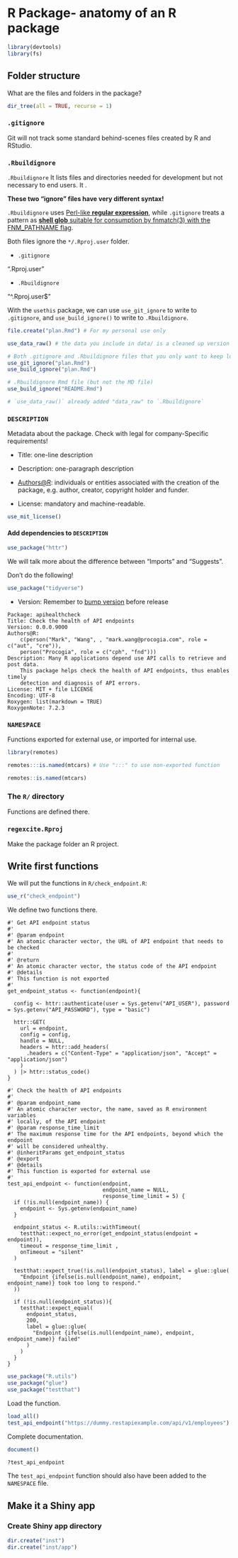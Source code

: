 # R Package- anatomy of an R package

```r
library(devtools)
library(fs)
```

## Folder structure

What are the files and folders in the package?

```r
dir_tree(all = TRUE, recurse = 1)
```

### `.gitignore`

Git will not track some standard behind-scenes files created by R and RStudio.

### `.Rbuildignore`

`.Rbuildignore` It lists files and directories needed for development but not necessary to end users. It .

**These two "ignore" files have very different syntax!**

`.Rbuildignore` uses [Perl-like **regular expression**](https://cran.r-project.org/doc/manuals/R-exts.html), while `.gitignore` treats a pattern as [**shell glob** suitable for consumption by fnmatch(3) with the FNM_PATHNAME flag](https://www.git-scm.com/docs/gitignore/2.9.5).

Both files ignore the `*/.Rproj.user` folder.

-   `.gitignore`

".Rproj.user"

-   `.Rbuildignore`

"\^.Rproj.user\$"

With the `usethis` package, we can use `use_git_ignore` to write to `.gitignore`, and `use_build_ignore()` to write to `.Rbuildignore`.

```r
file.create("plan.Rmd") # For my personal use only

use_data_raw() # the data you include in data/ is a cleaned up version of raw data here, typically some data you have gathered from elsewhere. 
```

```r
# Both .gitignore and .Rbuildignore files that you only want to keep locally
use_git_ignore("plan.Rmd")
use_build_ignore("plan.Rmd")

# .Rbuildignore Rmd file (but not the MD file)
use_build_ignore("README.Rmd")

# `use_data_raw()` already added "data_raw" to `.Rbuildignore`

```

### `DESCRIPTION`

Metadata about the package. Check with legal for company-Specific requirements!

-   Title: one-line description

-   Description: one-paragraph description

-   [Authors\@R](mailto:Authors@R){.email}: individuals or entities associated with the creation of the package, e.g. author, creator, copyright holder and funder.

-   License: mandatory and machine-readable.

```r
use_mit_license()
```


#### Add dependencies to `DESCRIPTION`

```r
use_package("httr")
```

We will talk more about the difference between "Imports" and "Suggests". 

Don't do the following!

```r
use_package("tidyverse")
```

- Version: Remember to [bump version](https://github.com/tidyverse/dplyr/releases) before release

```
Package: apihealthcheck
Title: Check the health of API endpoints
Version: 0.0.0.9000
Authors@R: 
    c(person("Mark", "Wang", , "mark.wang@procogia.com", role = c("aut", "cre")), 
    person("Procogia", role = c("cph", "fnd")))
Description: Many R applications depend use API calls to retrieve and post data.
    This package helps check the health of API endpoints, thus enables timely
    detection and diagnosis of API errors. 
License: MIT + file LICENSE
Encoding: UTF-8
Roxygen: list(markdown = TRUE)
RoxygenNote: 7.2.3
```

### `NAMESPACE`

Functions exported for external use, or imported for internal use.

```r
library(remotes)

remotes:::is.named(mtcars) # Use ":::" to use non-exported function

remotes::is.named(mtcars)
```

### The `R/` directory

Functions are defined there.

### `regexcite.Rproj`

Make the package folder an R project. 

## Write first functions

We will put the functions in `R/check_endpoint.R`:

```r
use_r("check_endpoint")
```

We define two functions there.

```
#' Get API endpoint status
#'
#' @param endpoint
#' An atomic character vector, the URL of API endpoint that needs to be checked
#'
#' @return
#' An atomic character vector, the status code of the API endpoint
#' @details
#' This function is not exported
#'
get_endpoint_status <- function(endpoint){

  config <- httr::authenticate(user = Sys.getenv("API_USER"), password = Sys.getenv("API_PASSWORD"), type = "basic")

  httr::GET(
    url = endpoint,
    config = config,
    handle = NULL,
    headers = httr::add_headers(
      .headers = c("Content-Type" = "application/json", "Accept" = "application/json")
    )
  ) |> httr::status_code()
}

#' Check the health of API endpoints
#'
#' @param endpoint_name
#' An atomic character vector, the name, saved as R environment variables
#' locally, of the API endpoint
#' @param response_time_limit
#' The maximum response time for the API endpoints, beyond which the endpoint
#' will be considered unhealthy.
#' @inheritParams get_endpoint_status
#' @export
#' @details
#' This function is exported for external use
#'
test_api_endpoint <- function(endpoint,
                              endpoint_name = NULL,
                              response_time_limit = 5) {
  if (!is.null(endpoint_name)) {
    endpoint <- Sys.getenv(endpoint_name)
  }

  endpoint_status <- R.utils::withTimeout(
    testthat::expect_no_error(get_endpoint_status(endpoint = endpoint)),
    timeout = response_time_limit ,
    onTimeout = "silent"
  )

  testthat::expect_true(!is.null(endpoint_status), label = glue::glue(
    "Endpoint {ifelse(is.null(endpoint_name), endpoint, endpoint_name)} took too long to respond."
  ))

  if (!is.null(endpoint_status)){
    testthat::expect_equal(
      endpoint_status,
      200,
      label = glue::glue(
        "Endpoint {ifelse(is.null(endpoint_name), endpoint, endpoint_name)} failed"
      )
    )
  }
}

```

```r
use_package("R.utils")
use_package("glue")
use_package("testthat")
```

Load the function.

```r
load_all()
test_api_endpoint("https://dummy.restapiexample.com/api/v1/employees")
```

Complete documentation.

```r
document()

?test_api_endpoint
```

The `test_api_endpoint` function should also have been added to the `NAMESPACE` file. 

## Make it a Shiny app

### Create Shiny app directory

```r
dir.create("inst")
dir.create("inst/app")
```
